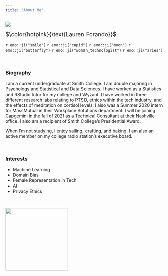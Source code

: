```yaml
---
title: "About Me"
--- 
```


<img src="images/lauren.JPG" size="50%">

<font size = "4">$\color{hotpink}{\text{Lauren Forando}}$</font>

`r emo::ji("smile")`
`r emo::ji("cupid")`
`r emo::ji("moon")`
`r emo::ji("butterfly")`
`r emo::ji("woman_technologist")`
`r emo::ji("aries")`

<p>&nbsp;</p>

### Biography

I am a current undergraduate at Smith College. I am double majoring in Psychology and Statistical and Data Sciences. I have worked as a Statistics and RStudio tutor for my college and Wyzant. I have worked in three different research labs relating to PTSD, ethics within the tech industry, and the effects of meditation on cortisol levels. I also was a Summer 2020 intern for MassMutual in their Workplace Solutions department. I will be joining Capgemini in the fall of 2021 as a Technical Consultant at their Nashville office. I also am a recipient of Smith College’s Presidential Award.

When I’m not studying, I enjoy sailing, crafting, and baking. I am also an active member on my college radio station’s executive board.
 
<p>&nbsp;</p>

### Interests

  - Machine Learning
  - Domain Bias
  - Female Representation in Tech
  - AI
  - Privacy Ethics

<p>&nbsp;</p>


 <img src="https://media.giphy.com/media/clffiicvvmhXrYaAs8/giphy.gif" height="200" width="200" style="float: left;">
 


